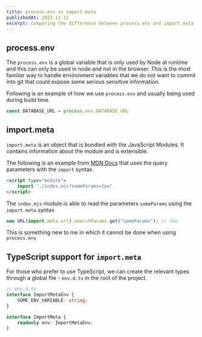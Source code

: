```yaml
---
title: process.env vs import.meta
publishedAt: 2023-11-11
excerpt: Comparing the difference between process.env and import.meta
---
```


## process.env
The `process.env` is a global variable that is only used by Node at runtime and this can only be used in node and not in the browser. This is the most familiar way to handle environment variables that we do not want to commit into git that could expose some serious sensitive information.

Following is an example of how we use `process.env` and usually being used during build time.

```js config.js
const DATABASE_URL = process.env.DATABASE_URL
```

## import.meta
`import.meta` is an object that is bundled with the JavaScript Modules. It contains information about the module and is extensible.

The following is an example from [MDN Docs](https://developer.mozilla.org/en-US/docs/Web/JavaScript/Reference/Operators/import.meta#passing_query_parameters) that uses the query parameters with the `import` syntax.

```html
<script type="module">
    import "./index.mjs?someParams=foo"
</script>
```

The `index.mjs` module is able to read the parameters `someParams` using the `import.meta` syntax

```js
new URL(import.meta.url).searchParams.get("someParams"); // foo
```

This is something new to me in which it cannot be done when using `process.env`

## TypeScript support for `import.meta`

For those who prefer to use TypeScript, we can create the relevant types through a global file - `env.d.ts` in the root of the project.

```typescript env.d.ts
// env.d.ts
interface ImportMetaEnv {
    SOME_ENV_VARIABLE: string;
}

interface ImportMeta {
    readonly env: ImportMetaEnv;
}
```
